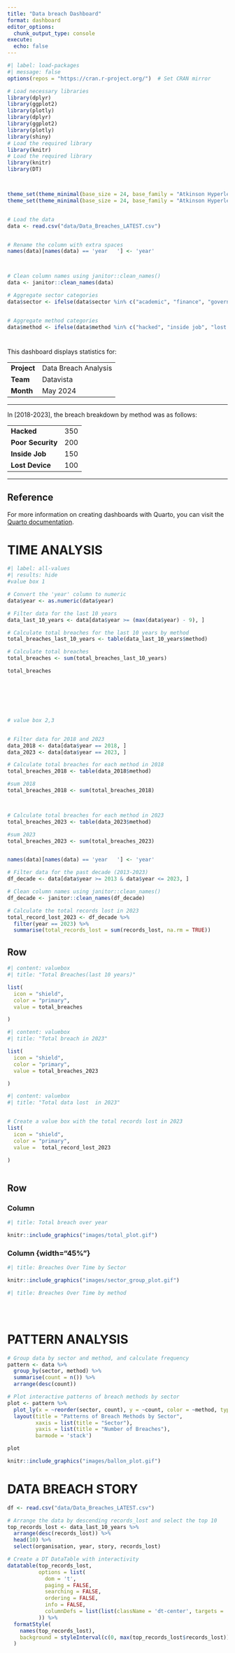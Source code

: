 ```yaml
---
title: "Data breach Dashboard"
format: dashboard
editor_options: 
  chunk_output_type: console
execute:
  echo: false
---
```


```r
#| label: load-packages
#| message: false
options(repos = "https://cran.r-project.org/")  # Set CRAN mirror

# Load necessary libraries
library(dplyr)
library(ggplot2)
library(plotly)
library(dplyr)
library(ggplot2)
library(plotly)
library(shiny)
# Load the required library
library(knitr)
# Load the required library
library(knitr)
library(DT)



theme_set(theme_minimal(base_size = 24, base_family = "Atkinson Hyperlegible"))
theme_set(theme_minimal(base_size = 24, base_family = "Atkinson Hyperlegible"))


# Load the data
data <- read.csv("data/Data_Breaches_LATEST.csv")


# Rename the column with extra spaces
names(data)[names(data) == 'year   '] <- 'year'



# Clean column names using janitor::clean_names()
data <- janitor::clean_names(data)

# Aggregate sector categories
data$sector <- ifelse(data$sector %in% c("academic", "finance", "government", "health", "military", "tech","web"), data$sector, "other")


# Aggregate method categories
data$method <- ifelse(data$method %in% c("hacked", "inside job", "lost device", "poor security"), data$method, "other")
```

# {.sidebar}

This dashboard displays statistics for:

|               |                        |
|---------------|------------------------|
| **Project**   | Data Breach Analysis   |
| **Team**      | Datavista              |
| **Month**     | May 2024               |

------------------------------------------------------------------------

In [2018-2023], the breach breakdown by method was as follows:

|                      |          |
|----------------------|----------|
| **Hacked**           |   350    |
| **Poor Security**    |   200    |
| **Inside Job**       |   150    |
| **Lost Device**      |   100    |

------------------------------------------------------------------------

::: {.callout-note collapse="true"}
## Reference

For more information on creating dashboards with Quarto, you can visit the [Quarto documentation](https://quarto.org/docs/dashboards/).
:::

# TIME ANALYSIS

```r
#| label: all-values
#| results: hide
#value box 1

# Convert the 'year' column to numeric
data$year <- as.numeric(data$year)

# Filter data for the last 10 years
data_last_10_years <- data[data$year >= (max(data$year) - 9), ]

# Calculate total breaches for the last 10 years by method
total_breaches_last_10_years <- table(data_last_10_years$method)

# Calculate total breaches
total_breaches <- sum(total_breaches_last_10_years)

total_breaches







# value box 2,3


# Filter data for 2018 and 2023
data_2018 <- data[data$year == 2018, ]
data_2023 <- data[data$year == 2023, ]

# Calculate total breaches for each method in 2018
total_breaches_2018 <- table(data_2018$method)

#sum 2018
total_breaches_2018 <- sum(total_breaches_2018)



# Calculate total breaches for each method in 2023
total_breaches_2023 <- table(data_2023$method)

#sum 2023
total_breaches_2023 <- sum(total_breaches_2023)


names(data)[names(data) == 'year   '] <- 'year'

# Filter data for the past decade (2013-2023)
df_decade <- data[data$year >= 2013 & data$year <= 2023, ]

# Clean column names using janitor::clean_names()
df_decade <- janitor::clean_names(df_decade)

# Calculate the total records lost in 2023
total_record_lost_2023 <- df_decade %>%
  filter(year == 2023) %>%
  summarise(total_records_lost = sum(records_lost, na.rm = TRUE))


```




## Row {height="20%"}
```r
#| content: valuebox
#| title: "Total Breaches(last 10 years)"

list(
  icon = "shield",
  color = "primary",
  value = total_breaches

)


```



```r
#| content: valuebox
#| title: "Total breach in 2023"

list(
  icon = "shield",
  color = "primary",
  value = total_breaches_2023

)

```


```r

#| content: valuebox
#| title: "Total data lost  in 2023"


# Create a value box with the total records lost in 2023
list(
  icon = "shield",
  color = "primary",
  value =  total_record_lost_2023

)



```






## Row {height="40%"}

### Column {width="55%"}

```r
#| title: Total breach over year

knitr::include_graphics("images/total_plot.gif")


```


### Column {width="45%"}  {.tabset}
 
```r
#| title: Breaches Over Time by Sector

knitr::include_graphics("images/sector_group_plot.gif")


```



```r
#| title: Breaches Over Time by method





```




# PATTERN ANALYSIS {orientation="columns"}

```r



# Group data by sector and method, and calculate frequency
pattern <- data %>%
  group_by(sector, method) %>%
  summarise(count = n()) %>%
  arrange(desc(count))

# Plot interactive patterns of breach methods by sector
plot <- pattern %>%
  plot_ly(x = ~reorder(sector, count), y = ~count, color = ~method, type = 'bar') %>%
  layout(title = "Patterns of Breach Methods by Sector",
         xaxis = list(title = "Sector"),
         yaxis = list(title = "Number of Breaches"),
         barmode = 'stack')

plot

```




```r

knitr::include_graphics("images/ballon_plot.gif")

```




# DATA BREACH STORY {height="100"}

```r


df <- read.csv("data/Data_Breaches_LATEST.csv")

# Arrange the data by descending records_lost and select the top 10
top_records_lost <- data_last_10_years %>%
  arrange(desc(records_lost)) %>%
  head(10) %>%
  select(organisation, year, story, records_lost)

# Create a DT DataTable with interactivity
datatable(top_records_lost, 
          options = list(
            dom = 't',
            paging = FALSE,
            searching = FALSE,
            ordering = FALSE,
            info = FALSE,
            columnDefs = list(list(className = 'dt-center', targets = '_all'))
          )) %>%
  formatStyle(
    names(top_records_lost),
    background = styleInterval(c(0, max(top_records_lost$records_lost)), c("lightblue", "lightgreen", "yellow"))
  )

```




